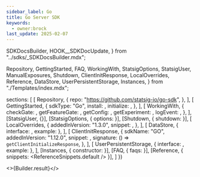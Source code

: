 ```yaml
---
sidebar_label: Go
title: Go Server SDK
keywords:
  - owner:brock
last_update: 2025-02-07
---
```


  SDKDocsBuilder,
  HOOK__SDKDocUpdate,
} from "../sdks/_SDKDocsBuilder.mdx";

  Repository,
  GettingStarted,
  FAQ,
  WorkingWith,
  StatsigOptions,
  StatsigUser,
  ManualExposures,
  Shutdown,
  ClientInitResponse,
  LocalOverrides,
  Reference,
  DataStore,
  UserPersistentStorage,
  Instances,
} from "./Templates/index.mdx";


  sections: [
    [
      Repository,
      {
        repo: "https://github.com/statsig-io/go-sdk",
      },
    ],
    [
      GettingStarted,
      {
        sdkType: "Go",
        install: <Install />,
        initialize: <Initialize />,
      },
    ],
    [
      WorkingWith,
      {
        checkGate: <CheckGate />,
        getFeatureGate: <GetFeatureGate />,
        getConfig: <GetConfig />,
        getExperiment: <GetExperiment />,
        logEvent: <LogEvent />,
      },
    ],
    [StatsigUser, {}],
    [StatsigOptions, { options: <Options /> }],
    [Shutdown, { shutdown: <ShutdownSnippet /> }],
    [
      LocalOverrides,
      {
        addedInVersion: "1.3.0",
        snippet: <OverridesSnippet />,
      },
    ],
    [
      DataStore,
      { interface: <DataStoreInterface />, example: <DataStoreExample /> },
    ],
    [
      ClientInitResponse,
      {
        sdkName: "GO",
        addedInVersion: "1.12.0",
        snippet: <ClientInitResponseSnippet />,
        signature: () => <code>getClientInitializeResponse</code>,
      },
    ],
    [
      UserPersistentStorage,
      { interface: <PersistentStorageInterface />, example: <PersistentStorageExample /> },
    ],
    [Instances, { constructor: <MultiInstanceExample /> }],
    [FAQ, { faqs: <MoreFAQs /> }],
    [Reference, { snippets: <ReferenceSnippets.default /> }],
  ]
})


<>{Builder.result}</>


